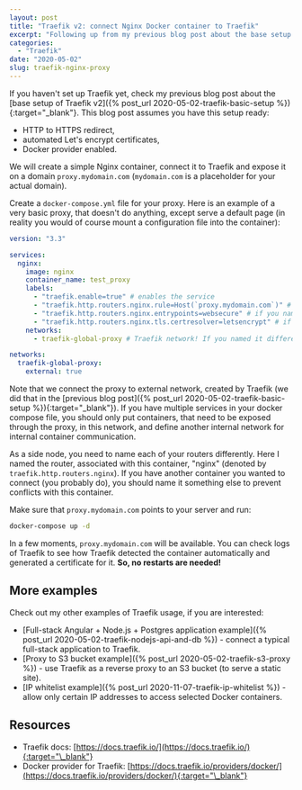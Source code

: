 ```yaml
---
layout: post
title: "Traefik v2: connect Nginx Docker container to Traefik"
excerpt: "Following up from my previous blog post about the base setup of Traefik v2, I will now show how easy it is to connect a Nginx Docker container to Traefik."
categories:
  - "Traefik"
date: "2020-05-02"
slug: traefik-nginx-proxy
---
```


If you haven't set up Traefik yet, check my previous blog post about the [base setup of Traefik v2]({% post_url 2020-05-02-traefik-basic-setup %}){:target="\_blank"}. This blog post assumes you have this setup ready:

- HTTP to HTTPS redirect,
- automated Let's encrypt certificates,
- Docker provider enabled.

We will create a simple Nginx container, connect it to Traefik and expose it on a domain `proxy.mydomain.com` (`mydomain.com` is a placeholder for your actual domain).

Create a `docker-compose.yml` file for your proxy. Here is an example of a very basic proxy, that doesn't do anything, except serve a default page (in reality you would of course mount a configuration file into the container):

```yaml
version: "3.3"

services:
  nginx:
    image: nginx
    container_name: test_proxy
    labels:
      - "traefik.enable=true" # enables the service
      - "traefik.http.routers.nginx.rule=Host(`proxy.mydomain.com`)" # domain to expose on
      - "traefik.http.routers.nginx.entrypoints=websecure" # if you named your 443 entrypoint differently than webscure, substitute it here!
      - "traefik.http.routers.nginx.tls.certresolver=letsencrypt" # if you named your cert resolver differently than letsencrypt, substitute it here!
    networks:
      - traefik-global-proxy # Traefik network! If you named it differently, substitute it here and below.

networks:
  traefik-global-proxy:
    external: true
```

Note that we connect the proxy to external network, created by Traefik (we did that in the [previous blog post]({% post_url 2020-05-02-traefik-basic-setup %}){:target="\_blank"}). If you have multiple services in your docker compose file, you should only put containers, that need to be exposed through the proxy, in this network, and define another internal network for internal container communication.

As a side node, you need to name each of your routers differently. Here I named the router, associated with this container, "nginx" (denoted by `traefik.http.routers.nginx`). If you have another container you wanted to connect (you probably do), you should name it something else to prevent conflicts with this container.

Make sure that `proxy.mydomain.com` points to your server and run:

```bash
docker-compose up -d
```

In a few moments, `proxy.mydomain.com` will be available. You can check logs of Traefik to see how Traefik detected the container automatically and generated a certificate for it. **So, no restarts are needed!**

## More examples

Check out my other examples of Traefik usage, if you are interested:

- [Full-stack Angular + Node.js + Postgres application example]({% post_url 2020-05-02-traefik-nodejs-api-and-db %}) - connect a typical full-stack application to Traefik.
- [Proxy to S3 bucket example]({% post_url 2020-05-02-traefik-s3-proxy %}) - use Traefik as a reverse proxy to an S3 bucket (to serve a static site).
- [IP whitelist example]({% post_url 2020-11-07-traefik-ip-whitelist %}) - allow only certain IP addresses to access selected Docker containers.

<p></p>

## Resources

- Traefik docs: [https://docs.traefik.io/](https://docs.traefik.io/){:target="\_blank"}
- Docker provider for Traefik: [https://docs.traefik.io/providers/docker/](https://docs.traefik.io/providers/docker/){:target="\_blank"}
